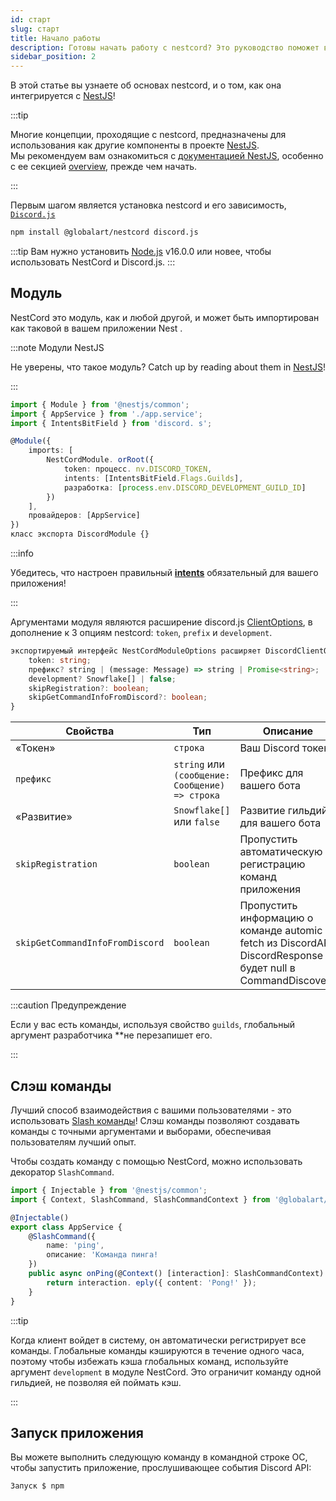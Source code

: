 ```yaml
---
id: старт
slug: старт
title: Начало работы
description: Готовы начать работу с nestcord? Это руководство поможет вам начать с nestcord, и покажет как создать вашего первого бота!
sidebar_position: 2
---
```


В этой статье вы узнаете об основах nestcord, и о том, как она интегрируется с [NestJS](https://nestjs.com/)!

:::tip

Многие концепции, проходящие с nestcord, предназначены для использования как другие компоненты в проекте [NestJS](https://nestjs.com/).\
Мы рекомендуем вам ознакомиться с [документацией NestJS](https://docs.nestjs.com/), особенно с ее секцией [overview](https://docs.nestjs.com/first-steps), прежде чем начать.

:::

Первым шагом является установка nestcord и его зависимость, [`Discord.js`](https://discord.js.org)

```bash npm2yarn
npm install @globalart/nestcord discord.js
```

:::tip
Вам нужно установить [Node.js](https://nodejs.org/en/) v16.0.0 или новее, чтобы использовать NestCord и Discord.js.
:::

## Модуль

NestCord это модуль, как и любой другой, и может быть импортирован как таковой в вашем приложении Nest .

:::note Модули NestJS

Не уверены, что такое модуль? Catch up by reading about them in [NestJS](https://docs.nestjs.com/modules)!

:::

```typescript title="src/discord.module.ts"
import { Module } from '@nestjs/common';
import { AppService } from './app.service';
import { IntentsBitField } from 'discord. s';

@Module({
    imports: [
        NestCordModule. orRoot({
            token: процесс. nv.DISCORD_TOKEN,
            intents: [IntentsBitField.Flags.Guilds],
            разработка: [process.env.DISCORD_DEVELOPMENT_GUILD_ID]
        })
    ],
    провайдеров: [AppService]
})
класс экспорта DiscordModule {}
```

:::info

Убедитесь, что настроен правильный **[intents](https://discordjs.guide/popular-topics/intents.html#privileged-intents)** обязательный для вашего приложения!

:::

Аргументами модуля являются расширение discord.js [ClientOptions](https://discord.js.org/#/docs/discord.js/stable/typedef/ClientOptions), в дополнение к 3 опциям nestcord: `token`, `prefix` и `development`.

```ts
экспортируемый интерфейс NestCordModuleOptions расширяет DiscordClientOptions {
    token: string;
    префикс? string | (message: Message) => string | Promise<string>;
    development? Snowflake[] | false;
    skipRegistration?: boolean;
    skipGetCommandInfoFromDiscord?: boolean;
}
```

| Свойства                         | Тип                                             | Описание                                                                                                       |
| -------------------------------- | ----------------------------------------------- | -------------------------------------------------------------------------------------------------------------- |
| «Токен»                          | `строка`                                        | Ваш Discord токен                                                                                              |
| `префикс`                        | `string` или `(сообщение: Сообщение) => строка` | Префикс для вашего бота                                                                                        |
| «Развитие»                       | `Snowflake[]` или `false`                       | Развитие гильдий для вашего бота                                                                               |
| `skipRegistration`               | `boolean`                                       | Пропустить автоматическую регистрацию команд приложения                                                        |
| `skipGetCommandInfoFromDiscord`  | `boolean`                                       | Пропустить информацию о команде automic fetch из DiscordAPI, DiscordResponse будет null в CommandDiscovery     |

:::caution Предупреждение

Если у вас есть команды, используя свойство `guilds`, глобальный аргумент разработчика \*\*не перезапишет его.

:::

## Слэш команды

Лучший способ взаимодействия с вашими пользователями - это использовать [Slash команды](https://support.discord.com/hc/en-us/articles/1500000368501-Slash-Commands-FAQ)!
Слэш команды позволяют создавать команды с точными аргументами и выборами, обеспечивая пользователям лучший опыт.

Чтобы создать команду с помощью NestCord, можно использовать декоратор `SlashCommand`.

```typescript title="src/app.service.ts"
import { Injectable } from '@nestjs/common';
import { Context, SlashCommand, SlashCommandContext } from '@globalart/nestcord';

@Injectable()
export class AppService {
    @SlashCommand({
        name: 'ping',
        описание: 'Команда пинга!
    })
    public async onPing(@Context() [interaction]: SlashCommandContext) {
        return interaction. eply({ content: 'Pong!' });
    }
}
```

:::tip

Когда клиент войдет в систему, он автоматически регистрирует все команды.
Глобальные команды кэшируются в течение одного часа, поэтому чтобы избежать кэша глобальных команд, используйте аргумент `development` в модуле NestCord. Это ограничит команду одной гильдией, не позволяя ей поймать кэш.

:::

## Запуск приложения

Вы можете выполнить следующую команду в командной строке ОС, чтобы запустить приложение, прослушивающее события Discord API:

```bash npm2yarn
Запуск $ npm
```
